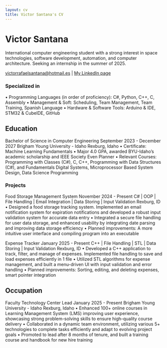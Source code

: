 ```yaml
---
layout: cv
title: Victor Santana's CV
---
```

# Victor Santana
International computer engineering student with a strong interest in space technologies, software development, automation, and computer architecture. Seeking an internship in the summer of 2025.

<div id="webaddress">
<a href="victorrafaelsantana@hotmail.es">victorrafaelsantana@hotmail.es</a>
| <a href="https://www.linkedin.com/in/victorrafaelsantana/">My LinkedIn page</a>
</div>

### Specialized in

•	Programming Languages (in order of proficiency): C#, Python, C++, C, Assembly
•	Management & Soft: Scheduling, Team Management, Team Training, Spanish Language
•	Hardware & Software Tools: Arduino & IDE, STM32 & CubeIDE, GitHub

## Education

Bachelor of Science in Computer Engineering	September 2023 - December 2027
Brigham Young University - Idaho	Rexburg, Idaho
•	Certificate: Machine Learning Fundamentals
•	Major 4.0 GPA, awarded BYU-Idaho's academic scholarship and IEEE Society Even Planner
•	Relevant Courses: Programming with Classes (C#), C, C++, Programming with Data Structures (C#), and Fundamentals Digital Systems, Microprocessor Based System Design, Data Science Programming

### Projects

Food Storage Management System  November 2024 - Present
C# | OOP | File Handling | Email Integration | Data Storing | Input Validation	Rexburg, ID
•	Designed a food storage tracking system. Implemented an email notification system for expiration notifications and developed a robust input validation system for accurate data entry
•	Integrated a secure file handling for user data storage, and enhanced usability by integrating date parsing and improving data storage efficiency
•	Planned improvements: A more intuitive user interface and compiling program into an executable
 
Expense Tracker January 2025 - Present
C++ | File Handling | STL | Data Storing | Input Validation	Rexburg, ID
•	Developed a C++ application to track, filter, and manage of expenses. Implemented file handling to save and load expenses efficiently in 1 file
•	Utilized STL algorithms for expense management, and built a menu-driven UI with input validation and error handling
•	Planned improvements: Sorting, editing, and deleting expenses, smart pointer integration


## Occupation

Faculty Technology Center Lead	January 2025 - Present
Brigham Young University - Idaho	Rexburg, Idaho
•	Enhanced 100+ online courses in Learning Management System (LMS) improving user experience, showcasing strong problem-solving skills to ensure high-quality course delivery
•	Collaborated in a dynamic team environment, utilizing various 5+ technologies to complete tasks efficiently and adapt to evolving project goals
•	Promoted to lead after 8 months of tenure, and built a training course and handbook for new hire training

<!-- ### Footer

Last updated: May 2013 -->